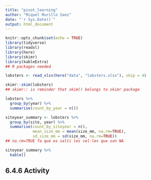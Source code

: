 ```yaml
---
title: "pivot_learning"
author: "Miquel Murillo Saez"
date: "`r Sys.Date()`"
output: html_document
---
```


```r
knitr::opts_chunk$set(echo = TRUE)
library(tidyverse)
library(readxl)
library(here)
library(skimr)
library(kableExtra)
## R packages needed
```

```r
lobsters <- read_xlsx(here("data", "lobsters.xlsx"), skip = 4)
```

```r

skimr::skim(lobsters)
## skimr:: is reminder that skim() belongs to skimr package
```

```r
lobsters %>%
  group_by(year) %>%
  summarise(count_by_year = n())
```

```r
siteyear_summary <- lobsters %>%
  group_by(site, year) %>%
  summarise(count_by_siteyear = n(),
            mean_size_mm = mean(size_mm, na.rm=TRUE),
            sd_size_mm = sd(size_mm, na.rm=TRUE))
## na.rm=TRUE fa que es salti les cel·les que son NA
```

```r
siteyear_summary %>%
  kable()
```

## 6.4.6 Activity
